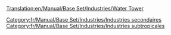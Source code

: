 [[Translation:en/Manual/Base Set/Industries/Water Tower]]

{{fr/Manual/Base Set/Industries/Industries|image=en/Manual/Base Set/Industries/Water tower.gif
|nom=Château d'eau
|climats=[[fr/Manual/Climat#subtropical|Subtropical]]
|accepte=[[fr/Manual/Base Set/Cargos/Eau|Eau]]
|produit=Rien
|notes=Absent des autres [[fr/Manual/Climat|climats]].
Peut seulement être placé dans une ville de zone désertique.
}}

[[Category:fr/Manual/Base Set/Industries/Industries secondaires]]
[[Category:fr/Manual/Base Set/Industries/Industries subtropicales]]